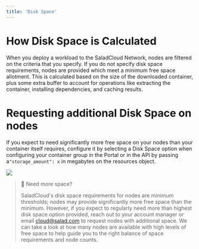 ```yaml
---
title: 'Disk Space'
---
```


# How Disk Space is Calculated

When you deploy a workload to the SaladCloud Network, nodes are filtered on the criteria that you specify. If you do not
specify disk space requirements, nodes are provided which meet a minimum free space allotment. This is calculated based
on the size of the downloaded container, plus some extra buffer to account for operations like extracting the container,
installing dependencies, and caching results.

# Requesting additional Disk Space on nodes

If you expect to need significantly more free space on your nodes than your container itself requires, configure it by
selecting a Disk Space option when configuring your container group in the Portal or in the API by passing
a`"storage_amount": x` in megabytes on the resources object.

<img src="/products/sce/container-groups/images/portal-select-disk-space.png" />

> 📘 Need more space?
>
> SaladCloud's disk space requirements for nodes are minimum thresholds; nodes may provide significantly more free space
> than the minimum. However, if you expect to regularly need more than highest disk space option provided, reach out to
> your account manager or email [cloud@salad.com](mailto:cloud@salad.com) to request nodes with additional space. We can
> take a look at how many nodes are available with high levels of free space to help guide you to the right balance of
> space requirements and node counts.
